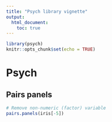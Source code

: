 ```yaml
---
title: "Psych library vignette"
output:
  html_document:
    toc: true
---
```


```r
library(psych)
knitr::opts_chunk$set(echo = TRUE)
```


# Psych

## Pairs panels

```r

# Remove non-numeric (factor) variable
pairs.panels(iris[-5])
```




